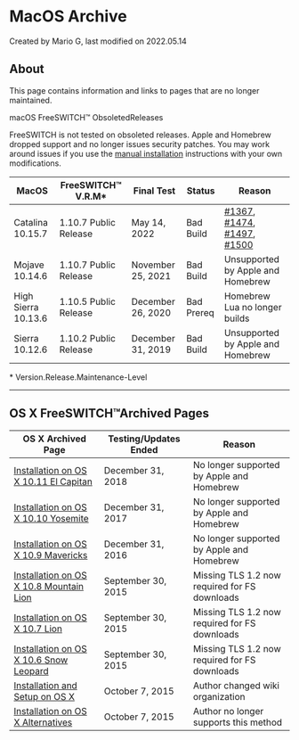 
# MacOS Archive 

 Created by  Mario G, last modified on 2022.05.14

## About

This page contains information and links to pages that are no longer maintained.

  
macOS FreeSWITCH™ ObsoletedReleases 

FreeSWITCH is not tested on obsoleted releases. Apple and Homebrew dropped support and no longer issues security patches. You may work around issues if you use the [manual installation](../macOS-Installation/macOS-Manual-Installation_13174557.mdx#installation-directories) instructions with your own modifications.

  
| MacOS               | FreeSWITCH™ V.R.M\*   | Final Test        | Status     | Reason                                                                                                                                                                                                                                                     |
| ------------------- | --------------------- | ----------------- | ---------- | ---------------------------------------------------------------------------------------------------------------------------------------------------------------------------------------------------------------------------------------------------------- |
| Catalina 10.15.7    | 1.10.7 Public Release | May 14, 2022      | Bad Build  | [#1367](https://github.com/signalwire/freeswitch/issues/1367), [#1474](https://github.com/signalwire/freeswitch/issues/1474), [#1497](https://github.com/signalwire/freeswitch/issues/1497), [#1500](https://github.com/signalwire/freeswitch/issues/1500) |
| Mojave 10.14.6      | 1.10.7 Public Release | November 25, 2021 | Bad Build  | Unsupported by Apple and Homebrew                                                                                                                                                                                                                          |
| High Sierra 10.13.6 | 1.10.5 Public Release | December 26, 2020 | Bad Prereq | Homebrew Lua no longer builds                                                                                                                                                                                                                              |
| Sierra 10.12.6      | 1.10.2 Public Release | December 31, 2019 | Bad Build  | Unsupported by Apple and Homebrew                                                                                                                                                                                                                          |

\* Version.Release.Maintenance-Level

---

## OS X FreeSWITCH™Archived Pages

  
| OS X Archived Page                                                                                                                      | Testing/Updates Ended | Reason                                        |
| --------------------------------------------------------------------------------------------------------------------------------------- | --------------------- | --------------------------------------------- |
| [Installation on OS X 10.11 El Capitan](Installation-on-OS-X-10.11-El-Capitan_9634383.mdx)     | December 31, 2018     | No longer supported by Apple and Homebrew     |
| [Installation on OS X 10.10 Yosemite](Installation-on-OS-X-10.10-Yosemite_6586379.mdx#about)         | December 31, 2017     | No longer supported by Apple and Homebrew     |
| [Installation on OS X 10.9 Mavericks](Installation-on-OS-X-10.9-Mavericks_1966758.mdx#about)         | December 31, 2016     | No longer supported by Apple and Homebrew     |
| [Installation on OS X 10.8 Mountain Lion](Installation-on-OS-X-10.8-Mountain-Lion_1966237.mdx#about) | September 30, 2015    | Missing TLS 1.2 now required for FS downloads |
| [Installation on OS X 10.7 Lion](Installation-on-OS-X-10.7-Lion_1966261.mdx)                   | September 30, 2015    | Missing TLS 1.2 now required for FS downloads |
| [Installation on OS X 10.6 Snow Leopard](Installation-on-OS-X-10.6-Snow-Leopard_1966266.mdx#about)   | September 30, 2015    | Missing TLS 1.2 now required for FS downloads |
| [Installation and Setup on OS X](Installation-and-Setup-on-OS-X_1966082.mdx#ssh)                   | October 7, 2015       | Author changed wiki organization              |
| [Installation on OS X Alternatives](Installation-on-OS-X-Alternatives_1966101.mdx#about)             | October 7, 2015       | Author no longer supports this method         |


